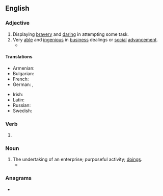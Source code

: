==English==

===Adjective===
{{en-adj}}

# Displaying [[bravery]] and [[daring]] in attempting some task.
# Very [[able]] and [[ingenious]] in [[business]] dealings or [[social]] [[advancement]].
#* {{quote-book|en|year=1834|author={{w|Letitia Elizabeth Landon}}|title=Francesca Carrara|volume=2|page=22|text=It was now settled that every body was to be amused by her coarse jest and her odd expressions, and therefore everybody was amused. Moreover, there was another great secret of her popularity; all in her company luxuriated in a little complacent sense of their own superiority,—one of the most agreeable of the senses to indulge. Such was the '''enterprising''' individual whose saloon was to-night a representation of the Field of the Cloth of Gold.}}

====Translations====
{{trans-top|very able and ingenious in business dealings}}
* Armenian: {{t+|hy|ձեռներեց}}
* Bulgarian: {{t+|bg|предприе́мчив}}
* French: {{t+|fr|entreprenant}}
* German: {{t+|de|unternehmungslustig}}, {{t+|de|unternehmerisch}}
{{trans-mid}}
* Irish: {{t|ga|borrúil}}
* Latin: {{t|la|experiens}}
* Russian: {{t+|ru|предприи́мчивый}}
* Swedish: {{t+|sv|företagsam}}
{{trans-bottom}}

===Verb===
{{head|en|verb form}}

# {{present participle of|en|enterprise|nocat=1}}

===Noun===
{{en-noun}}

# The undertaking of an enterprise; purposeful activity; [[doings]].
#* {{quote-book|en|year=2010|author=Melvin Pollner|title=Mundane Reason: Reality in Everyday and Sociological Discourse|passage=What gives these '''enterprisings''' their political character are the contentions, claims and experiences of the other.}}

===Anagrams===
* {{anagrams|en|a=eegiinnprrst|preinserting}}

{{C|en|Personality}}